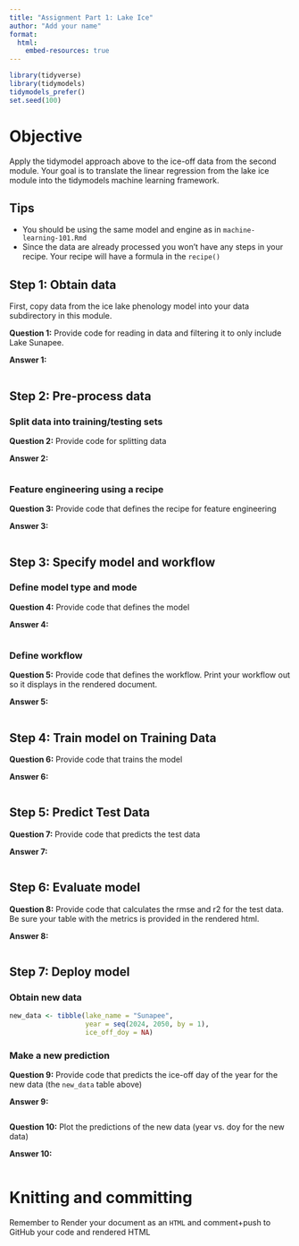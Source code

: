 ```yaml
---
title: "Assignment Part 1: Lake Ice"
author: "Add your name"
format:
  html:
    embed-resources: true
---
```


```r
library(tidyverse)
library(tidymodels)
tidymodels_prefer()
set.seed(100)
```

# Objective

Apply the tidymodel approach above to the ice-off data from the second module. Your goal is to translate the linear regression from the lake ice module into the tidymodels machine learning framework.  

## Tips

- You should be using the same model and engine as in `machine-learning-101.Rmd`
- Since the data are already processed you won't have any steps in your recipe.  Your recipe will have a formula in the `recipe()`

## Step 1: Obtain data

First, copy data from the ice lake phenology model into your data subdirectory in this module.

**Question 1:** Provide code for reading in data and filtering it to only include Lake Sunapee. 

**Answer 1:**

```r


```

## Step 2: Pre-process data

### Split data into training/testing sets

**Question 2:** Provide code for splitting data

**Answer 2:**

```r


```


### Feature engineering using a recipe

**Question 3:** Provide code that defines the recipe for feature engineering

**Answer 3:**

```r


```


## Step 3: Specify model and workflow

### Define model type and mode

**Question 4:** Provide code that defines the model

**Answer 4:**

```r


```

### Define workflow

**Question 5:** Provide code that defines the workflow.  Print your workflow out so it displays in the rendered document.

**Answer 5:**

```r


```

## Step 4: Train model on Training Data

**Question 6:** Provide code that trains the model

**Answer 6:**

```r


```


## Step 5: Predict Test Data

**Question 7:** Provide code that predicts the test data

**Answer 7:**

```r


```

## Step 6: Evaluate model

**Question 8:** Provide code that calculates the rmse and r2 for the test data.  Be sure your table with the metrics is provided in the rendered html.

**Answer 8:**

```r


```

## Step 7:  Deploy model

### Obtain new data

```r
new_data <- tibble(lake_name = "Sunapee",
                   year = seq(2024, 2050, by = 1),
                   ice_off_doy = NA)
```

### Make a new prediction

**Question 9:** Provide code that predicts the ice-off day of the year for the new data (the `new_data` table above)

**Answer 9:**

```r


```

**Question 10:** Plot the predictions of the new data (year vs. doy for the new data)

**Answer 10:**

```r


```

# Knitting and committing

Remember to Render your document as an `HTML` and comment+push to GitHub your code and rendered HTML

